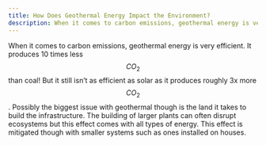 ```yaml
---
title: How Does Geothermal Energy Impact the Environment?
description: When it comes to carbon emissions, geothermal energy is very efficient
---
```


When it comes to carbon emissions, geothermal energy is very efficient.
It produces 10 times less $$CO_{2}$$ than coal!
But it still isn’t as efficient as solar as it produces roughly 3x more $$CO_{2}$$.
Possibly the biggest issue with geothermal though is the land it takes to build the infrastructure.
The building of larger plants can often disrupt ecosystems but this effect comes with all types of energy.
This effect is mitigated though with smaller systems such as ones installed on houses.

